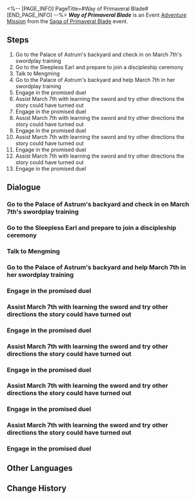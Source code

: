 <%-- [PAGE_INFO]
PageTitle=#Way of Primaveral Blade#
[END_PAGE_INFO] --%>
{{Stub|Dialogue.}}
{{Mission Infobox
|id            = 8024101
|title         = 
|image         = Mission Way of Primaveral Blade.png{{subst:void|<!--$UPLOAD:<<SpriteOutput/Chronicle/8024101.png>-<Mission Way of Primaveral Blade.png>-<Fate's Atlas Images>>-->}}
|type          = Adventure
|event_name    = Saga of Primaveral Blade
|chapter       = Saga of Primaveral Blade
|requirements  = 
* [[Trailblaze Continuance]] ''[[March to Mastery: A Star Is Born]]'' completed
* [[Trailblaze Continuance]] ''[[Sojourners' Ghastly Reverie]]'' completed
|summary       = March 7th officially starts the journey to learn the art of sword from Yanqing and Yunli and even has a specific goal: "Defeat Skott after 15 days."<br />She's short on time and has a large study load. Thank goodness there is a teaching assistant like you who can help March 7th schedule her time... Whatever shall she do without you?
|characters    = March 7th; Mengming; Skott; Trailblazer; Yanqing; Yunli
|startLocation = [[The Xianzhou Luofu]] - [[Central Starskiff Haven]]
|world         = The Xianzhou Luofu
|area          = Central Starskiff Haven
|prev          = 
|next          = 
|rewards       = Stellar Jade*30; Traveler's Guide*2; Refined Aether*2; Credit*30,000
}}
'''''Way of Primaveral Blade''''' is an Event [[Adventure Mission]] from the [[Saga of Primaveral Blade]] event.

==Steps==
# Go to the Palace of Astrum's backyard and check in on March 7th's swordplay training
# Go to the Sleepless Earl and prepare to join a discipleship ceremony
# Talk to Mengming
# Go to the Palace of Astrum's backyard and help March 7th in her swordplay training
# Engage in the promised duel
# Assist March 7th with learning the sword and try other directions the story could have turned out
# Engage in the promised duel
# Assist March 7th with learning the sword and try other directions the story could have turned out
# Engage in the promised duel
# Assist March 7th with learning the sword and try other directions the story could have turned out
# Engage in the promised duel
# Assist March 7th with learning the sword and try other directions the story could have turned out
# Engage in the promised duel

<!--
==Gameplay Notes==

--><!--
==Trial Character==

-->
==Dialogue==
{{Stub Dialogue}}
===Go to the Palace of Astrum's backyard and check in on March 7th's swordplay training{{subst:void|<!--802410101-->}}===
{{Mission Description|type=adventure|location=Central Starskiff Haven|Let us revisit the time when March 7th received a gift from her two young mentors. Accepting the pair of swords made her soar with anticipation as she imagined herself becoming a chivalrous swordsmaster, much like those depicted in immersia.<br />How about taking this opportunity to follow March 7th on her journey of mastering swordplay?}}
{{Dialogue Start}}
:{{tx}}
{{Dialogue End}}

===Go to the Sleepless Earl and prepare to join a discipleship ceremony{{subst:void|<!--802410102-->}}===
{{Mission Description|type=adventure|location=Central Starskiff Haven|update|Those who pursue the art of swordplay know to set goals for themselves, for they would have worked toward these goals even if they are never achieved eventually. March 7th's interest in swordplay came about from the Xianzhou's novels and immersia, which nurtured her fantasy of roaming the world as a great swordswoman.<br />To fully play out the role of a swordswoman, she has to first be taken under the wing of a swordmaster.}}
{{Dialogue Start}}
:{{tx}}
{{Dialogue End}}

===Talk to Mengming{{subst:void|<!--802410103-->}}===
{{Mission Description|type=adventure|location=Central Starskiff Haven|update|Alas, adversaries are wont to cross paths! The both of you encounter Skott, who is up to no good yet again. March 7th and Skott end up making a pact to cross swords in fifteen days.<br />The way you went to Mengming's aid was exactly what swordmasters would do. Don't stop now, go over and comfort the young innkeeper of the Sleepless Earl.}}
{{Dialogue Start}}
:{{tx}}
{{Dialogue End}}

===Go to the Palace of Astrum's backyard and help March 7th in her swordplay training{{subst:void|<!--802410104-->}}===
{{Mission Description|type=adventure|location=Central Starskiff Haven|update|Alas, adversaries are wont to cross paths! The both of you encounter Skott, who is up to no good yet again. March 7th and Skott end up making a pact to cross swords in fifteen days.<br />March 7th makes you her "assistant swordplay instructor," leaving you in charge of her training schedule. Alongside her two masters, you have fifteen days to train March 7th into a swordswoman capable of holding her own in a duel.<br />March 7th believes that you can do it, for this is both your responsibility and obligation.<br /><br />''"The ultimate Luofu duel begins in fifteen days. Watch a pair of swords whiz through the skies in a peerless swordplay."''}}
{{Dialogue Start}}
:{{tx}}
{{Dialogue End}}

===Engage in the promised duel{{subst:void|<!--802410105-->}}===
{{Mission Description|type=adventure|location=Central Starskiff Haven|update|The promised time of fifteen days had already passed. March 7th needs to face the arrogant and domineering Skott, whether dueling him with her sword skills or seeking help from friends with whom she had spent a long time.<br />You must have figured out how to deal with him, right?}}
{{Dialogue Start}}
:{{tx}}
{{Dialogue End}}

===Assist March 7th with learning the sword and try other directions the story could have turned out{{subst:void|<!--802410106-->}}===
{{Mission Description|type=adventure|location=Central Starskiff Haven|update|Alas, adversaries are wont to cross paths! The both of you encounter Skott, who is up to no good yet again. March 7th and Skott end up making a pact to cross swords in fifteen days.<br />March 7th makes you her "assistant swordplay instructor," leaving you in charge of her training schedule. Alongside her two masters, you have fifteen days to train March 7th into a swordswoman capable of holding her own in a duel.<br />Perhaps the story can go in other directions. Please give them a try!<br /><br />''"The ultimate Luofu duel begins in fifteen days. Watch a pair of swords whiz through the skies in a peerless swordplay."''}}
{{Dialogue Start}}
:{{tx}}
{{Dialogue End}}

===Engage in the promised duel{{subst:void|<!--802410107-->}}===
{{Mission Description|type=adventure|location=Central Starskiff Haven|update|The promised time of fifteen days had already passed. March 7th needs to face the arrogant and domineering Skott, whether dueling him with her sword skills or seeking help from friends with whom she had spent a long time.<br />You must have figured out how to deal with him, right?}}
{{Dialogue Start}}
:{{tx}}
{{Dialogue End}}

===Assist March 7th with learning the sword and try other directions the story could have turned out{{subst:void|<!--802410108-->}}===
{{Mission Description|type=adventure|location=Central Starskiff Haven|update|Alas, adversaries are wont to cross paths! The both of you encounter Skott, who is up to no good yet again. March 7th and Skott end up making a pact to cross swords in fifteen days.<br />March 7th makes you her "assistant swordplay instructor," leaving you in charge of her training schedule. Alongside her two masters, you have fifteen days to train March 7th into a swordswoman capable of holding her own in a duel.<br />Perhaps the story can go in other directions. Please give them a try!<br /><br />''"The ultimate Luofu duel begins in fifteen days. Watch a pair of swords whiz through the skies in a peerless swordplay."''}}
{{Dialogue Start}}
:{{tx}}
{{Dialogue End}}

===Engage in the promised duel{{subst:void|<!--802410109-->}}===
{{Mission Description|type=adventure|location=Central Starskiff Haven|update|The promised time of fifteen days had already passed. March 7th needs to face the arrogant and domineering Skott, whether dueling him with her sword skills or seeking help from friends with whom she had spent a long time.<br />You must have figured out how to deal with him, right?}}
{{Dialogue Start}}
:{{tx}}
{{Dialogue End}}

===Assist March 7th with learning the sword and try other directions the story could have turned out{{subst:void|<!--802410110-->}}===
{{Mission Description|type=adventure|location=Central Starskiff Haven|update|Alas, adversaries are wont to cross paths! The both of you encounter Skott, who is up to no good yet again. March 7th and Skott end up making a pact to cross swords in fifteen days.<br />March 7th makes you her "assistant swordplay instructor," leaving you in charge of her training schedule. Alongside her two masters, you have fifteen days to train March 7th into a swordswoman capable of holding her own in a duel.<br />Perhaps the story can go in other directions. Please give them a try!<br /><br />''"The ultimate Luofu duel begins in fifteen days. Watch a pair of swords whiz through the skies in a peerless swordplay."''}}
{{Dialogue Start}}
:{{tx}}
{{Dialogue End}}

===Engage in the promised duel{{subst:void|<!--802410111-->}}===
{{Mission Description|type=adventure|location=Central Starskiff Haven|update|The promised time of fifteen days had already passed. March 7th needs to face the arrogant and domineering Skott, whether dueling him with her sword skills or seeking help from friends with whom she had spent a long time.<br />You must have figured out how to deal with him, right?}}
{{Dialogue Start}}
:{{tx}}
{{Dialogue End}}

===Assist March 7th with learning the sword and try other directions the story could have turned out{{subst:void|<!--802410112-->}}===
{{Mission Description|type=adventure|location=Central Starskiff Haven|update|Alas, adversaries are wont to cross paths! The both of you encounter Skott, who is up to no good yet again. March 7th and Skott end up making a pact to cross swords in fifteen days.<br />March 7th makes you her "assistant swordplay instructor," leaving you in charge of her training schedule. Alongside her two masters, you have fifteen days to train March 7th into a swordswoman capable of holding her own in a duel.<br />Perhaps the story can go in other directions. Please give them a try!<br /><br />''"The ultimate Luofu duel begins in fifteen days. Watch a pair of swords whiz through the skies in a peerless swordplay."''}}
{{Dialogue Start}}
:{{tx}}
{{Dialogue End}}

===Engage in the promised duel{{subst:void|<!--802410113-->}}===
{{Mission Description|type=adventure|location=Central Starskiff Haven|update|The promised time of fifteen days had already passed. March 7th needs to face the arrogant and domineering Skott, whether dueling him with her sword skills or seeking help from friends with whom she had spent a long time.<br />You must have figured out how to deal with him, right?}}
{{Dialogue Start}}
:{{tx}}
{{Dialogue End}}

==Other Languages==
{{Other Languages
|en   = Way of Primaveral Blade
|zhs  = 初花剑客行
|zht  = 初花劍客行
|ja   = 花咲く剣客行
|ko   = 초화검객행
|es   = El florecer de una espadachina
|fr   = Voie de la première lame
|ru   = Путь становления мастера
|th   = วิถีนักดาบบุปผาแรกแย้ม
|vi   = Sơ Hoa Kiếm Khách Hành
|de   = Reise der erblühenden Klinge
|id   = Bunga Pertama Jalan Pedang
|pt   = Caminho da Lâmina Primaveril
}}

==Change History==
{{Change History|2.4}}
